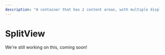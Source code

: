 ---
description: "A container that has 2 content areas, with multiple display options for the pane."
---

# SplitView

We're still working on this, coming soon!


